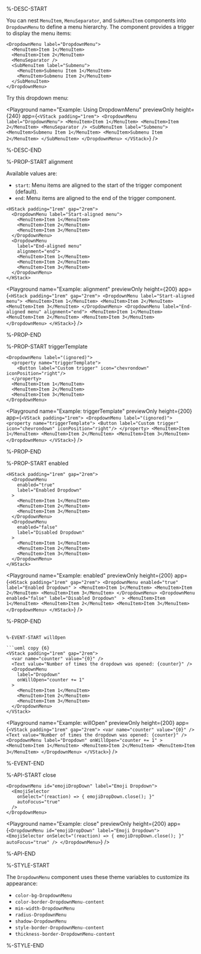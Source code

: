 %-DESC-START

You can nest `MenuItem`, `MenuSeparator`, and `SubMenuItem` components into `DropdownMenu` to define a menu hierarchy. The component provides a trigger to display the menu items:

```ueml copy
<DropdownMenu label="DropdownMenu">
  <MenuItem>Item 1</MenuItem>
  <MenuItem>Item 2</MenuItem>
  <MenuSeparator />
  <SubMenuItem label="Submenu">
    <MenuItem>Submenu Item 1</MenuItem>
    <MenuItem>Submenu Item 2</MenuItem>
  </SubMenuItem>
</DropdownMenu>
```

Try this dropdown menu:

<Playground
  name="Example: Using DropdownMenu"
  previewOnly
  height={240}
  app={`
    <VStack padding="1rem">
      <DropdownMenu label="DropdownMenu">
        <MenuItem>Item 1</MenuItem>
        <MenuItem>Item 2</MenuItem>
        <MenuSeparator />
        <SubMenuItem label="Submenu">
          <MenuItem>Submenu Item 1</MenuItem>
          <MenuItem>Submenu Item 2</MenuItem>
        </SubMenuItem>
      </DropdownMenu>
    </VStack>
  `}
/>

%-DESC-END

%-PROP-START alignment

Available values are:
- `start`: Menu items are aligned to the start of the trigger component (default).
- `end`: Menu items are aligned to the end of the trigger component.

```ueml copy {9}
<HStack padding="1rem" gap="2rem">
  <DropdownMenu label="Start-aligned menu">
    <MenuItem>Item 1</MenuItem>
    <MenuItem>Item 2</MenuItem>
    <MenuItem>Item 3</MenuItem>
  </DropdownMenu>
  <DropdownMenu 
    label="End-aligned menu" 
    alignment="end">
    <MenuItem>Item 1</MenuItem>
    <MenuItem>Item 2</MenuItem>
    <MenuItem>Item 3</MenuItem>
  </DropdownMenu>
</HStack>
```

<Playground
  name="Example: alignment"
  previewOnly
  height={200}
  app={`
    <HStack padding="1rem" gap="2rem">
      <DropdownMenu label="Start-aligned menu">
        <MenuItem>Item 1</MenuItem>
        <MenuItem>Item 2</MenuItem>
        <MenuItem>Item 3</MenuItem>
      </DropdownMenu>
      <DropdownMenu label="End-aligned menu" alignment="end">
        <MenuItem>Item 1</MenuItem>
        <MenuItem>Item 2</MenuItem>
        <MenuItem>Item 3</MenuItem>
      </DropdownMenu>
    </HStack>
  `}
/>

%-PROP-END

%-PROP-START triggerTemplate

```ueml copy {2-4}
<DropdownMenu label="(ignored)">
  <property name="triggerTemplate">
    <Button label="Custom trigger" icon="chevrondown" iconPosition="right"/>
  </property>
  <MenuItem>Item 1</MenuItem>
  <MenuItem>Item 2</MenuItem>
  <MenuItem>Item 3</MenuItem>
</DropdownMenu>
```

<Playground
  name="Example: triggerTemplate"
  previewOnly
  height={200}
  app={`
  <VStack padding="1rem">
    <DropdownMenu label="(ignored)">
      <property name="triggerTemplate">
        <Button label="Custom trigger" icon="chevrondown" iconPosition="right"/>
      </property>
      <MenuItem>Item 1</MenuItem>
      <MenuItem>Item 2</MenuItem>
      <MenuItem>Item 3</MenuItem>
    </DropdownMenu>
  </VStack>
  `}
/>

%-PROP-END

%-PROP-START enabled

```ueml copy {3, 11}
<HStack padding="1rem" gap="2rem">
  <DropdownMenu
    enabled="true"
    label="Enabled Dropdown"
  >
    <MenuItem>Item 1</MenuItem>
    <MenuItem>Item 2</MenuItem>
    <MenuItem>Item 3</MenuItem>
  </DropdownMenu>
  <DropdownMenu
    enabled="false"
    label="Disabled Dropdown" 
  >
    <MenuItem>Item 1</MenuItem>
    <MenuItem>Item 2</MenuItem>
    <MenuItem>Item 3</MenuItem>
  </DropdownMenu>
</HStack>
```

<Playground
  name="Example: enabled"
  previewOnly
  height={200}
  app={`
  <HStack padding="1rem" gap="2rem">
    <DropdownMenu
      enabled="true"
      label="Enabled Dropdown"
    >
      <MenuItem>Item 1</MenuItem>
      <MenuItem>Item 2</MenuItem>
      <MenuItem>Item 3</MenuItem>
    </DropdownMenu>
    <DropdownMenu
      enabled="false"
      label="Disabled Dropdown" 
    >
      <MenuItem>Item 1</MenuItem>
      <MenuItem>Item 2</MenuItem>
      <MenuItem>Item 3</MenuItem>
    </DropdownMenu>
  </HStack>
  `}
/>

%-PROP-END

```ueml copy {6}

%-EVENT-START willOpen

```ueml copy {6}
<VStack padding="1rem" gap="2rem">
  <var name="counter" value="{0}" />
  <Text value="Number of times the dropdown was opened: {counter}" />
  <DropdownMenu
    label="Dropdown"
    onWillOpen="counter += 1"
  >
    <MenuItem>Item 1</MenuItem>
    <MenuItem>Item 2</MenuItem>
    <MenuItem>Item 3</MenuItem>
  </DropdownMenu>
</VStack>
```

<Playground
  name="Example: willOpen"
  previewOnly
  height={200}
  app={`
  <VStack padding="1rem" gap="2rem">
    <var name="counter" value="{0}" />
    <Text value="Number of times the dropdown was opened: {counter}" />
    <DropdownMenu
      label="Dropdown"
      onWillOpen="counter += 1"
    >
      <MenuItem>Item 1</MenuItem>
      <MenuItem>Item 2</MenuItem>
      <MenuItem>Item 3</MenuItem>
    </DropdownMenu>
  </VStack>
  `}
/>

%-EVENT-END

%-API-START close

```ueml copy {3}
<DropdownMenu id="emojiDropDown" label="Emoji Dropdown">
  <EmojiSelector
    onSelect="(reaction) => { emojiDropDown.close(); }"
    autoFocus="true"
  />
</DropdownMenu>
```

<Playground
  name="Example: close"
  previewOnly
  height={200}
  app={`
  <DropdownMenu id="emojiDropDown" label="Emoji Dropdown">
    <EmojiSelector
      onSelect="(reaction) => { emojiDropDown.close(); }"
      autoFocus="true"
    />
  </DropdownMenu>
  `}
/>

%-API-END

%-STYLE-START

The `DropdownMenu` component uses these theme variables to customize its appearance:

- `color-bg-DropdownMenu`
- `color-border-DropdownMenu-content`
- `min-width-DropdownMenu`
- `radius-DropdownMenu`
- `shadow-DropdownMenu`
- `style-border-DropdownMenu-content`
- `thickness-border-DropdownMenu-content`

%-STYLE-END
